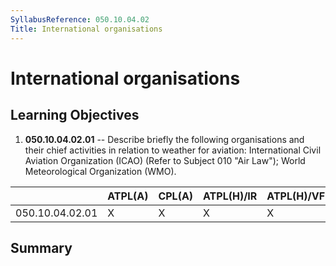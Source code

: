 ```yaml
---
SyllabusReference: 050.10.04.02
Title: International organisations
---
```


# International organisations

## Learning Objectives

1.  **050.10.04.02.01** -- Describe briefly the following organisations and
    their chief activities in relation to weather for aviation: International
    Civil Aviation Organization (ICAO) (Refer to Subject 010 "Air Law"); World
    Meteorological Organization (WMO).

|                 | ATPL(A) | CPL(A) | ATPL(H)/IR | ATPL(H)/VFR | CPL(H) | IR  | CBIR(A) |
| --------------- | ------- | ------ | ---------- | ----------- | ------ | --- | ------- |
| 050.10.04.02.01 | X       | X      | X          | X           | X      | X   |         |

## Summary
